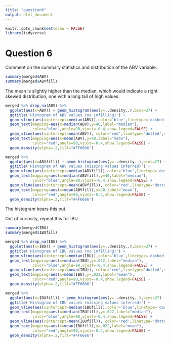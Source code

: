 ```yaml
---
title: "question6"
output: html_document
---
```


```r
knitr::opts_chunk$set(echo = FALSE)
library(tidyverse)
```

# Question 6
Comment on the summary statistics and distribution of the ABV variable.
```r
summary(merged$ABV)
summary(merged$ABVfill)
```

The mean is slightly higher than the median, which would indicate a right skewed distribution,
one with a long tail of high values.

```r
merged %>% drop_na(ABV) %>%
  ggplot(aes(x=ABV)) + geom_histogram(aes(y=..density..),bins=27) + 
  ggtitle('Histogram of ABV values (no infilling)') +
  geom_vline(aes(xintercept=median(ABV)),color='blue',linetype='dashed',size=1) +
  geom_text(mapping=aes(x=median(ABV),y=40,label="median"),
            color="blue",angle=90,vjust=-0.4,show.legend=FALSE) +
  geom_vline(aes(xintercept=mean(ABV)), color='red',linetype='dotted',size=1) +
  geom_text(mapping=aes(x=mean(ABV),y=40,label="mean"),
            color="red",angle=90,vjust=-0.4,show.legend=FALSE) +
  geom_density(alpha=.2,fill="#FF6666")
```

```r
merged %>% 
  ggplot(aes(x=ABVfill)) + geom_histogram(aes(y=..density..),bins=27) + 
  ggtitle('Histogram of ABV values (missing values inferred)') +
  geom_vline(aes(xintercept=median(ABVfill)),color='blue',linetype='dashed',size=1) +
  geom_text(mapping=aes(x=median(ABVfill),y=40,label="median"),
            color="blue",angle=90,vjust=-0.4,show.legend=FALSE) +
  geom_vline(aes(xintercept=mean(ABVfill)), color='red',linetype='dotted',size=1) +
  geom_text(mapping=aes(x=mean(ABVfill),y=40,label="mean"),
            color="red",angle=90,vjust=-0.4,show.legend=FALSE) +
  geom_density(alpha=.2,fill="#FF6666")
```

The histogram bears this out.

Out of curiosity, repeat this for IBU

```r
summary(merged$IBU)
summary(merged$IBUfill)
```

```r
merged %>% drop_na(IBU) %>%
  ggplot(aes(x=IBU)) + geom_histogram(aes(y=..density..),bins=27) + 
  ggtitle('Histogram of IBU values (no infilling)') +
  geom_vline(aes(xintercept=median(IBU)),color='blue',linetype='dashed',size=1) +
  geom_text(mapping=aes(x=median(IBU),y=.022,label="median"),
            color="blue",angle=90,vjust=-0.4,show.legend=FALSE) +
  geom_vline(aes(xintercept=mean(IBU)), color='red',linetype='dotted',size=1) +
  geom_text(mapping=aes(x=mean(IBU),y=.022,label="mean"),
            color="red",angle=90,vjust=-0.4,show.legend=FALSE) +
  geom_density(alpha=.2,fill="#FF6666")
```

```r
merged %>%
  ggplot(aes(x=IBUfill)) + geom_histogram(aes(y=..density..),bins=27) + 
  ggtitle('Histogram of IBU values (missing values inferred)') +
  geom_vline(aes(xintercept=median(IBUfill)),color='blue',linetype='dashed',size=1) +
  geom_text(mapping=aes(x=median(IBUfill),y=.022,label="median"),
            color="blue",angle=90,vjust=-0.4,show.legend=FALSE) +
  geom_vline(aes(xintercept=mean(IBUfill)), color='red',linetype='dotted',size=1) +
  geom_text(mapping=aes(x=mean(IBUfill),y=.022,label="mean"),
            color="red",angle=90,vjust=-0.4,show.legend=FALSE) +
  geom_density(alpha=.2,fill="#FF6666")
```


